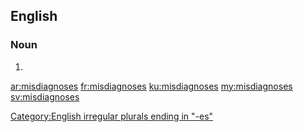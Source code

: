 ==English==

===Noun===
{{head|en|plural}}

# {{plural of|misdiagnosis|lang=en|nocat=1}}

[[Category:English irregular plurals ending in "-es"]]

[[ar:misdiagnoses]]
[[fr:misdiagnoses]]
[[ku:misdiagnoses]]
[[my:misdiagnoses]]
[[sv:misdiagnoses]]